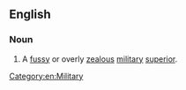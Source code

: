 ==English==

===Noun===
{{en-noun|bags of rations}}

# {{lb|en|slang|dated|World War I}} A [[fussy]] or overly [[zealous]] [[military]] [[superior]].

[[Category:en:Military]]